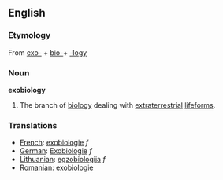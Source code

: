 ==English==
===Etymology===
From [[exo-]] + [[bio-]]+ [[-logy]]

===Noun===
'''exobiology'''
#The branch of [[biology]] dealing with [[extraterrestrial]] [[lifeforms]].

===Translations===
*[[French]]: [[exobiologie]] ''f''
*[[German]]: [[Exobiologie]] ''f''
*[[Lithuanian]]: [[egzobiologija]] ''f''
*[[Romanian]]: [[exobiologie]]